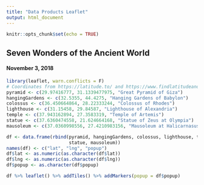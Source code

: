 ```yaml
---
title: "Data Products Leaflet"
output: html_document
---
```


```r
knitr::opts_chunk$set(echo = TRUE)
```

## Seven Wonders of the Ancient World
#### November 3, 2018

```r
library(leaflet, warn.conflicts = F)
# Coordinates from https://latitude.to/ and https://www.findlatitudeandlongitude.com/
pyramid <- c(29.97416777, 31.1339477975, "Great Pyramid of Giza")
hangingGardens <- c(32.5355, 44.4275, "Hanging Gardens of Babylon")
colossus <- c(36.450664864, 28.22333244, "Colossus of Rhodes")
lighthouse <- c(31.15458, 29.84587, "Lighthouse of Alexandria")
temple <- c(37.943162894, 27.3583319, "Temple of Artemis")
statue <- c(37.6360474558, 21.624664168, "Statue of Zeus at Olympia")
mausoleum <- c(37.0360998556, 27.4210983156, "Mausoleum at Halicarnasus")

df <- data.frame(rbind(pyramid, hangingGardens, colossus, lighthouse, temple, 
                       statue, mausoleum))
names(df) <- c("lat", "lng", "popup")
df$lat <- as.numeric(as.character(df$lat))
df$lng <- as.numeric(as.character(df$lng))
df$popup <- as.character(df$popup)

df %>% leaflet() %>% addTiles() %>% addMarkers(popup = df$popup)
```

